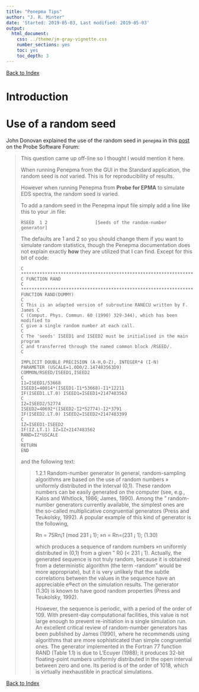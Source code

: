 ```yaml
---
title: "Penepma Tips"
author: "J. R. Minter"
date: 'Started: 2019-05-03, Last modified: 2019-05-03'
output:
  html_document:
    css: ../theme/jm-gray-vignette.css
    number_sections: yes
    toc: yes
    toc_depth: 3
---
```


[Back to Index](../README.html)

# Introduction

# Use of a random seed

John Donovan explained the use of the random seed in `penepma`
in this [post](https://probesoftware.com/smf/index.php?topic=202.msg8305#msg8305)
on the Probe Software Forum:

> This question came up off-line so I thought I would mention it here.
> 
> When running Penepma from the GUI in the Standard application, the random
> seed is *not* varied. This is for reproducibility of results.
>
> However when running Penepma from **Probe for EPMA** to simulate EDS spectra,
> the random seed *_is_* varied.
>
> To add a random seed in the Penepma input file simply add a line like this to
> your .in file:
>
> ```
> RSEED  1 2                  [Seeds of the random-number generator]
> ```
>
> The defaults are 1 and 2 so you should change them if you want to simulate
> random statistics, though the Penepma documentation does not explain exactly
> **how** they are utilized that I can find. Except for this bit of code:
>
> ```
> C *********************************************************************
> C FUNCTION RAND
> C *********************************************************************
> FUNCTION RAND(DUMMY)
> C
> C This is an adapted version of subroutine RANECU written by F. James C
> C (Comput. Phys. Commun. 60 (1990) 329-344), which has been modified to
> C give a single random number at each call.
> C
> C The 'seeds' ISEED1 and ISEED2 must be initialised in the main program
> C and transferred through the named common block /RSEED/.
> C
> 
> IMPLICIT DOUBLE PRECISION (A-H,O-Z), INTEGER*4 (I-N)
> PARAMETER (USCALE=1.0D0/2.147483563D9)
> COMMON/RSEED/ISEED1,ISEED2
> C
> I1=ISEED1/53668
> ISEED1=40014*(ISEED1-I1*53668)-I1*12211
> IF(ISEED1.LT.0) ISEED1=ISEED1+2147483563
> C
> I2=ISEED2/52774
> ISEED2=40692*(ISEED2-I2*52774)-I2*3791
> IF(ISEED2.LT.0) ISEED2=ISEED2+2147483399
> C
> IZ=ISEED1-ISEED2
> IF(IZ.LT.1) IZ=IZ+2147483562
> RAND=IZ*USCALE
> C
> RETURN
> END
> ```
>
> and the following text:
>
> > 1.2.1 Random-number generator
> > In general, random-sampling algorithms are based on the use of random numbers » uniformly distributed in the interval (0,1). These random numbers can be easily generated on the computer (see, e.g., Kalos and Whitlock, 1986; James, 1990). Among the \good" random-number generators currently available, the simplest ones are the so-called multiplicative congruential generators (Press and Teukolsky, 1992). A popular example of this kind of generator is the following,
> > 
> > Rn = 75Rn¡1 (mod 231 ¡ 1); »n = Rn=(231 ¡ 1); (1.30)
> > 
> > which produces a sequence of random numbers »n uniformly distributed in (0,1) from a given \seed" R0 (< 231 ¡ 1). Actually, the generated sequence is not truly random, because it is obtained from a deterministic algorithm (the term \pseudo-random" would be more appropriate), but it is very unlikely that the subtle correlations between the values in the sequence have an appreciable e®ect on the simulation results. The generator (1.30) is known to have good random properties (Press and Teukolsky, 1992). 
> > 
> > However, the sequence is periodic, with a period of the order of 109. With present-day computational facilities, this value is not large enough to prevent re-initiation in a single simulation run. An excellent critical review of random-number generators has been published by James (1990), where he recommends using algorithms that are more sophisticated than simple congruential ones. The generator implemented in the Fortran 77 function RAND (Table 1.1) is due to L'Ecuyer (1988); it produces 32-bit floating-point numbers uniformly distributed in the open interval between zero and one. Its period is of the order of 1018, which is virtually inexhaustible in practical simulations.




[Back to Index](../README.html)
